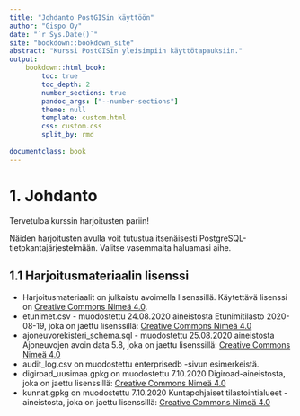 ```yaml
---
title: "Johdanto PostGISin käyttöön"
author: "Gispo Oy"   
date: "`r Sys.Date()`"
site: "bookdown::bookdown_site"
abstract: "Kurssi PostGISin yleisimpiin käyttötapauksiin."
output:
    bookdown::html_book:
        toc: true
        toc_depth: 2
        number_sections: true
        pandoc_args: ["--number-sections"]
        theme: null
        template: custom.html
        css: custom.css
        split_by: rmd
      
documentclass: book
---
```


# 1. Johdanto


Tervetuloa kurssin harjoitusten pariin!

Näiden harjoitusten avulla voit tutustua itsenäisesti PostgreSQL-tietokantajärjestelmään. Valitse vasemmalta haluamasi aihe.

## 1.1 Harjoitusmateriaalin lisenssi

* Harjoitusmateriaalit on julkaistu avoimella lisenssillä. Käytettävä lisenssi on [Creative Commons Nimeä 4.0](https://creativecommons.org/licenses/by/4.0/deed.fi).
* etunimet.csv - muodostettu 24.08.2020 aineistosta Etunimitilasto 2020-08-19, joka on jaettu lisenssillä: [Creative Commons Nimeä 4.0](https://creativecommons.org/licenses/by/4.0/deed.fi)
* ajoneuvorekisteri_schema.sql - muodostettu 25.08.2020 aineistosta Ajoneuvojen avoin data 5.8, joka on jaettu lisenssillä: [Creative Commons Nimeä 4.0](https://creativecommons.org/licenses/by/4.0/deed.fi)
* audit_log.csv on muodostettu enterprisedb -sivun esimerkeistä.
* digiroad_uusimaa.gpkg on muodostettu 7.10.2020 Digiroad-aineistosta, joka on jaettu lisenssillä: [Creative Commons Nimeä 4.0](https://creativecommons.org/licenses/by/4.0/deed.fi)
* kunnat.gpkg on muodostettu 7.10.2020 Kuntapohjaiset tilastointialueet -aineistosta, joka on jaettu lisenssillä: [Creative Commons Nimeä 4.0](https://creativecommons.org/licenses/by/4.0/deed.fi)
